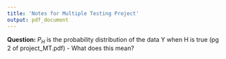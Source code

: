 ```yaml
---
title: 'Notes for Multiple Testing Project'
output: pdf_document
---
```


**Question:** $P_{H}$ is the probability distribution of the data Y when H is true (pg 2 of project_MT.pdf) - What does this mean?



